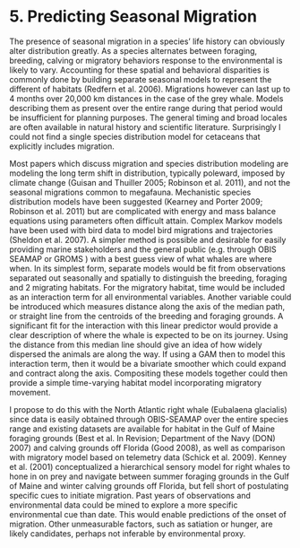 # 5. Predicting Seasonal Migration

The presence of seasonal migration in a species’ life history can obviously alter distribution greatly. As a species alternates between foraging, breeding, calving or migratory behaviors response to the environmental is likely to vary. Accounting for these spatial and behavioral disparities is commonly done by building separate seasonal models to represent the different of habitats (Redfern et al. 2006). Migrations however can last up to 4 months over 20,000 km distances in the case of the grey whale. Models describing them as present over the entire range during that period would be insufficient for planning purposes. The general timing and broad locales are often available in natural history and scientific literature. Surprisingly I could not find a single species distribution model for cetaceans that explicitly includes migration.

Most papers which discuss migration and species distribution modeling are modeling the long term shift in distribution, typically poleward, imposed by climate change (Guisan and Thuiller 2005; Robinson et al. 2011), and not the seasonal migrations common to megafauna. Mechanistic species distribution models have been suggested (Kearney and Porter 2009; Robinson et al. 2011) but are complicated with energy and mass balance equations using parameters often difficult attain. Complex Markov models have been used with bird data to model bird migrations and trajectories (Sheldon et al. 2007). 
A simpler method is possible and desirable for easily providing marine stakeholders and the general public (e.g. through OBIS SEAMAP  or GROMS ) with a best guess view of what whales are where when. In its simplest form, separate models would be fit from observations separated out seasonally and spatially to distinguish the breeding, foraging and 2 migrating habitats. For the migratory habitat, time would be included as an interaction term for all environmental variables. Another variable could be introduced which measures distance along the axis of the median path, or straight line from the centroids of the breeding and foraging grounds. A significant fit for the interaction with this linear predictor would provide a clear description of where the whale is expected to be on its journey. Using the distance from this median line should give an idea of how widely dispersed the animals are along the way. If using a GAM then to model this interaction term, then it would be a bivariate smoother which could expand and contract along the axis. Compositing these models together could then provide a simple time-varying habitat model incorporating migratory movement.

I propose to do this with the North Atlantic right whale (Eubalaena glacialis) since data is easily obtained through OBIS-SEAMAP over the entire species range and existing datasets are available for habitat in the Gulf of Maine foraging grounds (Best et al. In Revision; Department of the Navy (DON) 2007) and calving grounds off Florida (Good 2008), as well as comparison with migratory model based on telemetry data (Schick et al. 2009).
Kenney et al. (2001) conceptualized a hierarchical sensory model for right whales to hone in on prey and navigate between summer foraging grounds in the Gulf of Maine and winter calving grounds off Florida, but fell short of postulating specific cues to initiate migration. Past years of observations and environmental data could be mined to explore a more specific environmental cue than date. This would enable predictions of the onset of migration. Other unmeasurable factors, such as satiation or hunger, are likely candidates, perhaps not inferable by environmental proxy.
